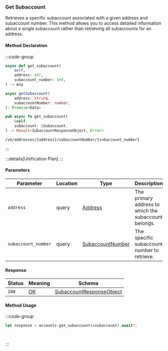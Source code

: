 ### Get Subaccount

Retrieves a specific subaccount associated with a given address and subaccount number. This method allows you to access detailed information about a single subaccount rather than retrieving all subaccounts for an address.

#### Method Declaration

:::code-group

```python [Python]
async def get_subaccount(
    self,
    address: str,
    subaccount_number: int,
) -> Any
```

```typescript [TypeScript]
async getSubaccount(
    address: string,
    subaccountNumber: number,
): Promise<Data>
```

```rust [Rust]
pub async fn get_subaccount(
    &self,
    subaccount: &Subaccount,
) -> Result<SubaccountResponseObject, Error>
```

```url [API]
/v4/addresses/{address}/subaccountNumber/{subaccount_number}
```

:::

:::details[Unification Plan]
:::

#### Parameters

| Parameter           | Location | Type               | Description                                                           |
| ------------------- | -------- | ------------------ | --------------------------------------------------------------------- |
| `address`           | query    | [Address]          | The primary address to which the subaccount belongs. |
| `subaccount_number` | query    | [SubaccountNumber] | The specific subaccount number to retrieve. |

#### Response

| Status | Meaning     | Schema                          |
| ------ | ----------- | ------------------------------- |
| `200`  | [OK]        | [SubaccountResponseObject]      |

#### Method Usage

:::code-group

```rust [Rust]
let response = accounts.get_subaccount(&subaccount).await?;
```

```python [Python]

```

```typescript [TypeScript]

```

:::

[Address]: /types/address
[SubaccountNumber]: /types/subaccount_number
[OK]: https://datatracker.ietf.org/doc/html/rfc7231#section-6.3.1
[SubaccountResponseObject]: /types/subaccount_response_object
